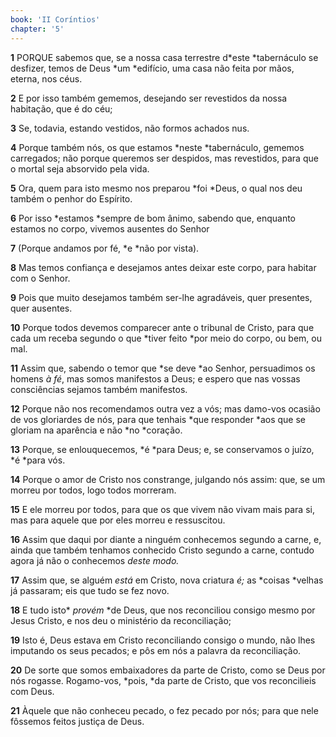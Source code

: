 ```yaml
---
book: 'II Coríntios'
chapter: '5'
---
```


**1** PORQUE sabemos que, se a nossa casa terrestre d*este *tabernáculo se desfizer, temos de Deus *um *edifício, uma casa não feita por mãos, eterna, nos céus.

**2** E por isso também gememos, desejando ser revestidos da nossa habitação, que é do céu;

**3** Se, todavia, estando vestidos, não formos achados nus.

**4** Porque também nós, os que estamos *neste *tabernáculo, gememos carregados; não porque queremos ser despidos, mas revestidos, para que o mortal seja absorvido pela vida.

**5** Ora, quem para isto mesmo nos preparou *foi *Deus, o qual nos deu também o penhor do Espírito.

**6** Por isso *estamos *sempre de bom ânimo, sabendo que, enquanto estamos no corpo, vivemos ausentes do Senhor

**7** (Porque andamos por fé, *e *não por vista).

**8** Mas temos confiança e desejamos antes deixar este corpo, para habitar com o Senhor.

**9** Pois que muito desejamos também ser-lhe agradáveis, quer presentes, quer ausentes.

**10** Porque todos devemos comparecer ante o tribunal de Cristo, para que cada um receba segundo o que *tiver feito *por meio do corpo, ou bem, ou mal.

**11** Assim que, sabendo o temor que *se deve *ao Senhor, persuadimos os homens _à fé_, mas somos manifestos a Deus; e espero que nas vossas consciências sejamos também manifestos.

**12** Porque não nos recomendamos outra vez a vós; mas damo-vos ocasião de vos gloriardes de nós, para que tenhais *que responder *aos que se gloriam na aparência e não *no *coração.

**13** Porque, se enlouquecemos, *é *para Deus; e, se conservamos o juízo, *é *para vós.

**14** Porque o amor de Cristo nos constrange, julgando nós assim: que, se um morreu por todos, logo todos morreram.

**15** E ele morreu por todos, para que os que vivem não vivam mais para si, mas para aquele que por eles morreu e ressuscitou.

**16** Assim que daqui por diante a ninguém conhecemos segundo a carne, e, ainda que também tenhamos conhecido Cristo segundo a carne, contudo agora já não o conhecemos _deste modo._

**17** Assim que, se alguém _está_ em Cristo, nova criatura _é;_ as *coisas *velhas já passaram; eis que tudo se fez novo.

**18** E tudo isto\* _provém_ \*de Deus, que nos reconciliou consigo mesmo por Jesus Cristo, e nos deu o ministério da reconciliação;

**19** Isto é, Deus estava em Cristo reconciliando consigo o mundo, não lhes imputando os seus pecados; e pôs em nós a palavra da reconciliação.

**20** De sorte que somos embaixadores da parte de Cristo, como se Deus por nós rogasse. Rogamo-vos, *pois, *da parte de Cristo, que vos reconcilieis com Deus.

**21** Àquele que não conheceu pecado, o fez pecado por nós; para que nele fôssemos feitos justiça de Deus.
